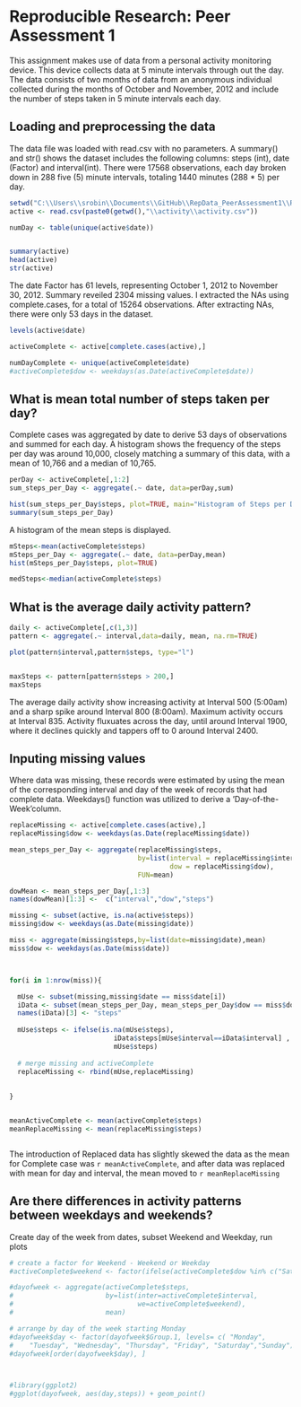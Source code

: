 # Reproducible Research: Peer Assessment 1
This assignment makes use of data from a personal activity monitoring device.
This device collects data at 5 minute intervals through out the day. The data
consists of two months of data from an anonymous individual collected during
the months of October and November, 2012 and include the number of steps
taken in 5 minute intervals each day.

## Loading and preprocessing the data
The data file was loaded with read.csv with no parameters.  A summary() and str() shows the dataset includes the following columns:  steps (int), date (Factor) and interval(int). There were 17568 observations, each day broken down in 288 five (5) minute intervals, totaling 1440 minutes (288 * 5) per day.   

```r
setwd("C:\\Users\\srobin\\Documents\\GitHub\\RepData_PeerAssessment1\\RepData_PeerAssessment1-master")
active <- read.csv(paste0(getwd(),"\\activity\\activity.csv"))

numDay <- table(unique(active$date))


summary(active)
head(active)
str(active)

```

The date Factor has 61 levels, representing October 1, 2012 to November 30, 2012. Summary reveiled 2304 missing values. I extracted the NAs using complete.cases, for a total of 15264 observations.  After extracting NAs, there were only 53 days in the dataset.

```r
levels(active$date)

activeComplete <- active[complete.cases(active),]

numDayComplete <- unique(activeComplete$date) 
#activeComplete$dow <- weekdays(as.Date(activeComplete$date))


```


## What is mean total number of steps taken per day?
Complete cases was aggregated by date to derive 53 days of observations and summed for each day.  A histogram shows the frequency of the steps per day was around 10,000, closely matching a summary of this data, with a mean of 10,766 and a median of 10,765.

```r

perDay <- activeComplete[,1:2]
sum_steps_per_Day <- aggregate(.~ date, data=perDay,sum)

hist(sum_steps_per_Day$steps, plot=TRUE, main="Histogram of Steps per Day")
summary(sum_steps_per_Day)

```

A histogram of the mean steps is displayed.

```r
mSteps<-mean(activeComplete$steps)
mSteps_per_Day <- aggregate(.~ date, data=perDay,mean)
hist(mSteps_per_Day$steps, plot=TRUE)

medSteps<-median(activeComplete$steps)
```


## What is the average daily activity pattern?
```r
daily <- activeComplete[,c(1,3)]
pattern <- aggregate(.~ interval,data=daily, mean, na.rm=TRUE)

plot(pattern$interval,pattern$steps, type="l")


maxSteps <- pattern[pattern$steps > 200,]
maxSteps

```

The average daily activity show increasing activity at Interval 500 (5:00am) and a sharp spike around Interval 800 (8:00am).  Maximum activity occurs at Interval 835.  Activity fluxuates across the day, until around Interval 1900, where it declines quickly and tappers off to 0 around Interval 2400.

## Inputing missing values
Where data was missing, these records were estimated by using the mean of the corresponding interval and day of the week of records that had complete data. Weekdays() function was utilized to derive a 'Day-of-the-Week'column. 

```r

replaceMissing <- active[complete.cases(active),]
replaceMissing$dow <- weekdays(as.Date(replaceMissing$date))

mean_steps_per_Day <- aggregate(replaceMissing$steps, 
                                by=list(interval = replaceMissing$interval,
                                        dow = replaceMissing$dow),
                                FUN=mean)

dowMean <- mean_steps_per_Day[,1:3]
names(dowMean)[1:3] <-  c("interval","dow","steps")

missing <- subset(active, is.na(active$steps))
missing$dow <- weekdays(as.Date(missing$date))

miss <- aggregate(missing$steps,by=list(date=missing$date),mean)
miss$dow <- weekdays(as.Date(miss$date))



for(i in 1:nrow(miss)){

  mUse <- subset(missing,missing$date == miss$date[i])
  iData <- subset(mean_steps_per_Day, mean_steps_per_Day$dow == miss$dow[i])
  names(iData)[3] <- "steps"
  
  mUse$steps <- ifelse(is.na(mUse$steps),
                          iData$steps[mUse$interval==iData$interval] ,
                          mUse$steps)
  
  # merge missing and activeComplete 
  replaceMissing <- rbind(mUse,replaceMissing)
 
  
}


meanActiveComplete <- mean(activeComplete$steps)
meanReplaceMissing <- mean(replaceMissing$steps)



```
The introduction of Replaced data has slightly skewed the data as the mean for Complete case was `r meanActiveComplete`, and after data was replaced with mean for day and interval, the mean moved to `r meanReplaceMissing`

## Are there differences in activity patterns between weekdays and weekends?
Create day of the week from dates, subset Weekend and Weekday, run plots

```r

# create a factor for Weekend - Weekend or Weekday
#activeComplete$weekend <- factor(ifelse(activeComplete$dow %in% c("Saturday", "Sunday"), "Weekend", "Weekday"))

#dayofweek <- aggregate(activeComplete$steps, 
#                       by=list(inter=activeComplete$interval, 
#                               we=activeComplete$weekend),
#                       mean)

# arrange by day of the week starting Monday
#dayofweek$day <- factor(dayofweek$Group.1, levels= c( "Monday", 
#    "Tuesday", "Wednesday", "Thursday", "Friday", "Saturday","Sunday"))
#dayofweek[order(dayofweek$day), ]



#library(ggplot2)
#ggplot(dayofweek, aes(day,steps)) + geom_point()



```


